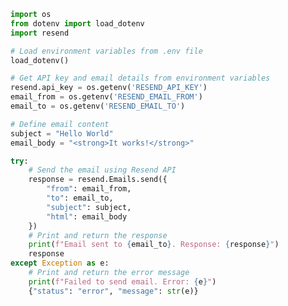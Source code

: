 ```python resend-email-example.py
import os
from dotenv import load_dotenv
import resend

# Load environment variables from .env file
load_dotenv()

# Get API key and email details from environment variables
resend.api_key = os.getenv('RESEND_API_KEY')
email_from = os.getenv('RESEND_EMAIL_FROM')
email_to = os.getenv('RESEND_EMAIL_TO')

# Define email content
subject = "Hello World"
email_body = "<strong>It works!</strong>"

try:
    # Send the email using Resend API
    response = resend.Emails.send({
        "from": email_from,
        "to": email_to,
        "subject": subject,
        "html": email_body
    })
    # Print and return the response
    print(f"Email sent to {email_to}. Response: {response}")
    response
except Exception as e:
    # Print and return the error message
    print(f"Failed to send email. Error: {e}")
    {"status": "error", "message": str(e)}
```